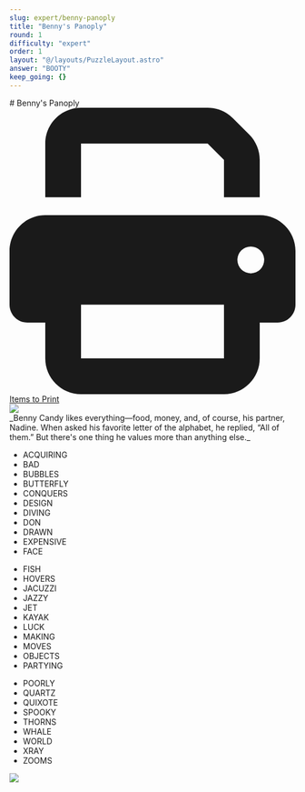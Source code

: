 ```yaml
---
slug: expert/benny-panoply
title: "Benny's Panoply"
round: 1
difficulty: "expert"
order: 1
layout: "@/layouts/PuzzleLayout.astro"
answer: "BOOTY"
keep_going: {}
---
```



<div class="flex flex-col sm:flex-row gap-2 justify-between items-center">
<div class="flex flex-col">
# Benny&#39;s Panoply
<a href={`${import.meta.env.BASE_URL}Appendix A Printable.pdf`} class="w-fit flex gap-2 no-prose h-min no-underline bg-gray-500 text-white px-4 py-2 rounded-[0.3rem]">
  <svg className="w-4"  xmlns="http://www.w3.org/2000/svg" viewBox="0 0 512 512"><path fill="currentColor" d="M128 0C92.7 0 64 28.7 64 64l0 96 64 0 0-96 226.7 0L384 93.3l0 66.7 64 0 0-66.7c0-17-6.7-33.3-18.7-45.3L400 18.7C388 6.7 371.7 0 354.7 0L128 0zM384 352l0 32 0 64-256 0 0-64 0-16 0-16 256 0zm64 32l32 0c17.7 0 32-14.3 32-32l0-96c0-35.3-28.7-64-64-64L64 192c-35.3 0-64 28.7-64 64l0 96c0 17.7 14.3 32 32 32l32 0 0 64c0 35.3 28.7 64 64 64l256 0c35.3 0 64-28.7 64-64l0-64zM432 248a24 24 0 1 1 0 48 24 24 0 1 1 0-48z"/></svg>
  <span>Items to Print</span>
</a>
</div>
<img class="w-[20rem] border-2 border-gray-300" src={art.src} />
</div>

<div style={{fontFamily: "DM Mono, sans-serif"}}>
_Benny Candy likes everything—food, money, and, of course, his partner, Nadine. When asked his favorite letter of the alphabet, he replied, “All of them.” But there's one thing he values more than anything else._
</div>

<Puzzle />

<div class="flex flex-col sm:flex-row gap-10 items-center justify-center">
  <div
    class="flex list-disc gap-2 marker:text-black"
    style={{ fontFamily: "Roboto Mono, monospace" }}
  >
    <ul>
      <li>ACQUIRING</li>
      <li>BAD</li>
      <li>BUBBLES</li>
      <li>BUTTERFLY</li>
      <li>CONQUERS</li>
      <li>DESIGN</li>
      <li>DIVING</li>
      <li>DON</li>
      <li>DRAWN</li>
      <li>EXPENSIVE</li>
      <li>FACE</li>
    </ul>
    <ul>
      <li>FISH</li>
      <li>HOVERS</li>
      <li>JACUZZI</li>
      <li>JAZZY</li>
      <li>JET</li>
      <li>KAYAK</li>
      <li>LUCK</li>
      <li>MAKING</li>
      <li>MOVES</li>
      <li>OBJECTS</li>
      <li>PARTYING</li>
    </ul>
    <ul>
      <li>POORLY</li>
      <li>QUARTZ</li>
      <li>QUIXOTE</li>
      <li>SPOOKY</li>
      <li>THORNS</li>
      <li>WHALE</li>
      <li>WORLD</li>
      <li>XRAY</li>
      <li>ZOOMS</li>
    </ul>
  </div>
 <img className="max-w-96 max-h-96" src={GridPicture.src} />
</div>